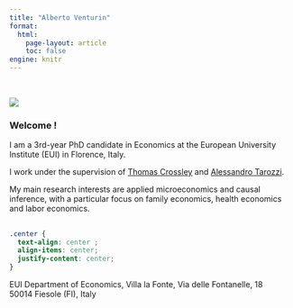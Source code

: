 ```yaml
---
title: "Alberto Venturin"
format: 
  html:
    page-layout: article
    toc: false
engine: knitr
---
```

<br>

:::{.grid}

:::{.g-col-8}
![](assets/pic-square.png)
:::

<!-- :::{.g} -->

<!-- ::: -->

:::{.g-col-4}


### Welcome ! 

I am a 3rd-year PhD candidate in Economics at the European University Institute (EUI) in Florence, Italy. 

I work under the supervision of [Thomas Crossley](https://sites.google.com/site/tfcrossley/) and [Alessandro Tarozzi](https://sites.google.com/site/alessandrotarozzi/home).

My main research interests are applied microeconomics and causal inference, with a particular focus on family economics, health economics and labor economics.


:::

:::


##

```css
.center {
  text-align: center ;
  align-items: center;
  justify-content: center;
}
```


::: {.center}
EUI Department of Economics, Villa la Fonte, Via delle Fontanelle, 18 <br>
50014 Fiesole (FI), Italy
:::